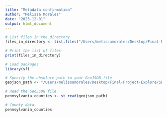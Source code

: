 ```yaml
---
title: "Metadata confirmation"
author: "Melissa Morales"
date: "2023-12-01"
output: html_document
---
```



```r
# List files in the directory
files_in_directory <- list.files("/Users/melissamorales/Desktop/Final-Project-Explore/SLF_Distribution_PA")

# Print the list of files
print(files_in_directory)
```

```r
# Load packages
library(sf)

# Specify the absolute path to your GeoJSON file
geojson_path <- "/Users/melissamorales/Desktop/Final-Project-Explore/SLF_Distribution_PA/pennsylvania_counties.geojson"

# Read the GeoJSON file
pennsylvania_counties <- st_read(geojson_path)

# County data
pennsylvania_counties

```

